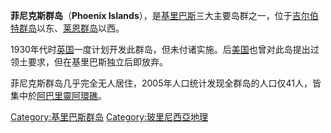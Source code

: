 {{Expand|time=2018-03-25T11:02:49+00:00}}
{{NoteTA|G1=地名}}
{{Infobox Islands
| name             = 菲尼克斯群岛
| native name      = Phoenix Islands
| native name link = 英语
| native name lang = en
| image name       = Kanton Island 01.jpg
| image caption    = Entrance to Kanton Island lagoon
| location         = [[太平洋|太平洋]]
| total islands    = 8
| area km2         = 28
| country          = {{KIR}}
| population       = 41
| population as of = 2005年
| density km2      = 1.46
| timezone1        = PIT
| utc_offset1      = +13
}}
{{Location map|Pacific Ocean|label=菲尼克斯群島|lat_deg=-4|lat_min=30|lat_sec=|lon_deg=-172|lon_min=0|lon_sec=|position=left|width=250|float=right|caption=菲尼克斯群島的位置}}
'''菲尼克斯群岛'''（'''Phoenix Islands'''），是[[基里巴斯|基里巴斯]]三大主要岛群之一，位于[[吉尔伯特群岛|吉尔伯特群岛]]以东、[[莱恩群岛|莱恩群岛]]以西。

1930年代时[[英国|英国]]一度计划开发此群岛，但未付诸实施。后[[美国|美国]]也曾对此岛提出过领土要求，但在基里巴斯独立后即放弃。

菲尼克斯群岛几乎完全无人居住，2005年人口统计发现全群岛的人口仅41人，皆集中於[[阿巴里靈阿環礁|阿巴里靈阿環礁]]。
{{基里巴斯地理}}
{{太平洋島嶼|nocat}}
{{大洋洲}}
[[Category:基里巴斯群岛|Category:基里巴斯群岛]]
[[Category:玻里尼西亞地理|Category:玻里尼西亞地理]]